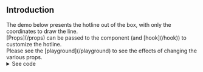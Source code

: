 

## Introduction

<div className='text-lg my-4'>
The demo below presents the hotline out of the box, with only the coordinates to draw the line. <br />
[Props](/props) can be passed to the component (and [hook](/hook)) to customize the hotline. <br />
Please see the [playground](/playground) to see the effects of changing the various props.
</div>


<Demo />

<details>
<summary className='flex items-center text-xl text-sky-400 gap-5 cursor-pointer py-2'>
	<span className="animate-bounce ml-4 h-3 w-3 rounded-full bg-sky-400 opacity-75 ring-4 ring-sky-400 ring-opacity-50"></span>
	<span>See code</span>
</summary>
```tsx filename="demo.js" {2,13-17} copy
import MapWrapper from "./map/MapWrapper";
import { Hotline } from 'react-leaflet-hotline';

const data = [
    { lat: 55.7620299, lng: 12.5197298, value: 1 },
    { lat: 55.7598755, lng: 12.5177353, value: 8 },
    { lat: 55.7587234, lng: 12.5158659, value: 4 },
]

export default function Demo() {
	return (
		<MapWrapper>
			<Hotline
				data={data} 
				getLat={t => t.lat} 
				getLng={t => t.lng} 
				getVal={t => t.value} />
		</MapWrapper>
	)
}
```
</details>

### Options
[Options](/options) can be passed to the `Hotline` component and the `useHotline` hook. Some options are 'tracked', 
i.e. they can be defined as a react state and changes will be reflected automatically on the hotline.
[See more](/options#tracked)

### Event handlers
[Events](/events) can be handled by the `eventHandlers` prop. Since the package is based on react-leaflet, all events supported by react-leaflet
are also supported by the hotline.  

### MultiPolyline
[MultiPolyline](/multipolyline) consists of multiple polylines grouped into one layer. They thus share the same `options` and `eventHandlers`, 
and are useful when working with multiple distinct lines that should behave similarly.

### Hook
The Hotline component is based on the [`useHotline`](/hook) hook, which is also exported and can be used in the same way as the component. 



